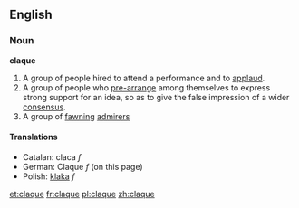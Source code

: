 ==English==
===Noun===
'''claque'''

# A group of people hired to attend a performance and to [[applaud]].
# A group of people who [[pre-arrange]] among themselves to express strong support for an idea, so as to give the false impression of a wider [[consensus]].
# A group of [[fawning]] [[admirer]]s

====Translations====
*Catalan: claca ''f''
*German: Claque ''f'' (on this page)
*Polish: [[klaka]] ''f''

[[et:claque]]
[[fr:claque]]
[[pl:claque]]
[[zh:claque]]